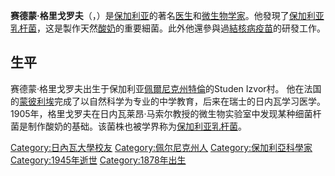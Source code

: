 {{Expand language|1=en|time=2020-10-27T07:21:10+00:00}}
{{Infobox scientist
| name        = 赛德蒙·格里戈罗夫
| image       = Sanitaren maior medium.jpg 
| birth_date  = 1878年10月27日
| birth_place = [[保加利亞親王國|保加利亞親王國]]Studen Izvor
| death_date  =	{{death date and age|1945|10|27|1878|10|27|df=y}}
| death_place =  [[保加利亞王國|保加利亞王國]][[索菲亞|索菲亞]],
| field       = [[微生物学|微生物学]]、[[医学|医学]]
| alma_mater  = [[蒙彼利埃大學|蒙彼利埃大學]]<br>[[日内瓦大学|日内瓦大学]][[結核病|結核病]][[疫苗|疫苗]]
| workplace  = 
| known_for   = [[保加利亚乳杆菌|保加利亚乳杆菌]]和[[結核病|結核病]][[疫苗|疫苗]]
| prizes      = 
}}
'''赛德蒙·格里戈罗夫'''（{{Lang-bg|Стамен Гигов Григоров}}，{{bd|1878年|10月27日|1945年|10月27日}}）是[[保加利亚|保加利亚]]的著名[[医生|医生]]和[[微生物学|微生物学家]]。他發現了[[保加利亚乳杆菌|保加利亚乳杆菌]]，这是製作天然[[酸奶|酸奶]]的重要細菌。此外他還參與過[[結核病|結核病]][[疫苗|疫苗]]的研發工作。
[[Category:日內瓦大學校友|Category:日內瓦大學校友]]
[[Category:佩尔尼克州人|Category:佩尔尼克州人]]
[[Category:保加利亞科學家|Category:保加利亞科學家]]
[[Category:1945年逝世|Category:1945年逝世]]
[[Category:1878年出生|Category:1878年出生]]

==生平==
赛德蒙·格里戈罗夫出生于保加利亚[[佩爾尼克州|佩爾尼克州]][[特倫|特倫]]的Studen Izvor村。 他在法国的[[蒙彼利埃|蒙彼利埃]]完成了以自然科学为专业的中学教育，后来在瑞士的日内瓦学习医学。1905年，格里戈罗夫在日内瓦莱昂·马索尔教授的微生物实验室中发现某种细菌杆菌是制作酸奶的基础。该菌株也被学界称为[[保加利亚乳杆菌|保加利亚乳杆菌]]。